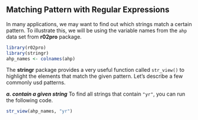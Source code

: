 ## Matching Pattern with Regular Expressions {#match-pattern}

In many applications, we may want to find out which strings match a certain pattern.  To illustrate this, we will be using the variable names from the `ahp` data set from **r02pro** package. 

```r
library(r02pro)
library(stringr)
ahp_names <- colnames(ahp)
```

The **stringr** package provides a very useful function called `str_view()` to highlight the elements that match the given pattern. Let's describe a few commonly usd patterns.

***a. contain a given string***
To find all strings that contain `"yr"`, you can run the following code.
```r
str_view(ahp_names, "yr")
```

